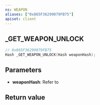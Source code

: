 ```yaml
---
ns: WEAPON
aliases: ["0x865F36299079FB75"]
apiset: client
---
```

## _GET_WEAPON_UNLOCK

```c
// 0x865F36299079FB75
Hash _GET_WEAPON_UNLOCK(Hash weaponHash);
```


## Parameters
* **weaponHash**: Refer to <EmbeddedEnum type="eWeaponHash" />

## Return value
